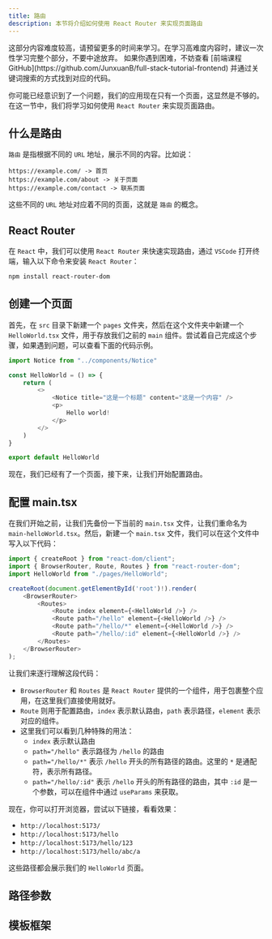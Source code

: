 ```yaml
---
title: 路由
description: 本节将介绍如何使用 React Router 来实现页面路由
---
```

<Aside type="danger" title="高难度内容">
这部分内容难度较高，请预留更多的时间来学习。在学习高难度内容时，建议一次性学习完整个部分，不要中途放弃。  
如果你遇到困难，不妨查看 [前端课程 GitHub](https://github.com/JunxuanB/full-stack-tutorial-frontend) 并通过关键词搜索的方式找到对应的代码。
</Aside>

你可能已经意识到了一个问题，我们的应用现在只有一个页面，这显然是不够的。在这一节中，我们将学习如何使用 `React Router` 来实现页面路由。

## 什么是路由
`路由` 是指根据不同的 `URL` 地址，展示不同的内容。比如说：
```
https://example.com/ -> 首页
https://example.com/about -> 关于页面
https://example.com/contact -> 联系页面
```
这些不同的 `URL` 地址对应着不同的页面，这就是 `路由` 的概念。

## React Router
在 `React` 中，我们可以使用 `React Router` 来快速实现路由，通过 `VSCode` 打开终端，输入以下命令来安装 `React Router`：
```bash
npm install react-router-dom
```

## 创建一个页面
首先，在 `src` 目录下新建一个 `pages` 文件夹，然后在这个文件夹中新建一个 `HelloWorld.tsx` 文件，用于存放我们之前的 `main` 组件。尝试着自己完成这个步骤，如果遇到问题，可以查看下面的代码示例。
```typescript
import Notice from "../components/Notice"

const HelloWorld = () => {
    return (
        <>
            <Notice title="这是一个标题" content="这是一个内容" />
            <p>
                Hello world!
            </p>
        </>
    )
}

export default HelloWorld
```
现在，我们已经有了一个页面，接下来，让我们开始配置路由。

## 配置 main.tsx
在我们开始之前，让我们先备份一下当前的 `main.tsx` 文件，让我们重命名为 `main-helloWorld.tsx`。然后，新建一个 `main.tsx` 文件，我们可以在这个文件中写入以下代码：
```typescript
import { createRoot } from "react-dom/client";
import { BrowserRouter, Route, Routes } from "react-router-dom";
import HelloWorld from "./pages/HelloWorld";

createRoot(document.getElementById('root')!).render(
    <BrowserRouter>
        <Routes>
            <Route index element={<HelloWorld />} />
            <Route path="/hello" element={<HelloWorld />} />
            <Route path="/hello/*" element={<HelloWorld />} />
            <Route path="/hello/:id" element={<HelloWorld />} />
        </Routes>
    </BrowserRouter>
);
```
让我们来逐行理解这段代码：
- `BrowserRouter` 和 `Routes` 是 `React Router` 提供的一个组件，用于包裹整个应用，在这里我们直接使用就好。
- `Route` 则用于配置路由，`index` 表示默认路由，`path` 表示路径，`element` 表示对应的组件。
- 这里我们可以看到几种特殊的用法：
    - `index` 表示默认路由
    - `path="/hello"` 表示路径为 `/hello` 的路由
    - `path="/hello/*"` 表示 `/hello` 开头的所有路径的路由。这里的 `*` 是通配符，表示所有路径。
    - `path="/hello/:id"` 表示 `/hello` 开头的所有路径的路由，其中 `:id` 是一个参数，可以在组件中通过 `useParams` 来获取。

现在，你可以打开浏览器，尝试以下链接，看看效果：
- `http://localhost:5173/`
- `http://localhost:5173/hello`
- `http://localhost:5173/hello/123`
- `http://localhost:5173/hello/abc/a`  

这些路径都会展示我们的 `HelloWorld` 页面。

## 路径参数

## 模板框架

